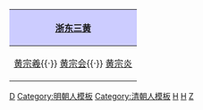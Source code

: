 {|align="center" style="border:1px solid #AAAAAA; margin-top:5px; margin-bottom:5px;"
!style="background-color:#CCCCFF;"|[[浙东三黄]]
|-
|[[黄宗羲]]{{·}} [[黄宗会]]{{·}} [[黄宗炎]]
|}
<noinclude>[[Category:宁波人物并称|D]]
[[Category:明朝人模板]]
[[Category:清朝人模板]]
[[Category:明朝哲學家|H]]
[[Category:清朝哲學家|H]]
[[Category:餘姚黃氏|Z]]
</noinclude>